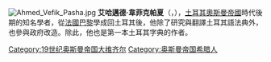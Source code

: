 [[File:Ahmed_Vefik_Pasha.jpg|thumb]]
'''艾哈邁德·韋菲克帕夏'''（{{lang-tr|Ahmet Vefik Paşa}}，{{bd|1823年||1891年}}），[[土耳其|土耳其]][[奧斯曼帝國|奧斯曼帝國]]時代後期的知名學者，從[[法國|法國]][[巴黎|巴黎]]學成回土耳其後，他除了研究與翻譯土耳其語法典外，也參與政府改造。除此，他也是第一本土耳其字典的作者。

{{s-start}}
{{S-off}}
{{succession box|title=[[奥斯曼帝国大维齐尔列表|奥斯曼帝国大维齐尔]]|before=[[艾哈迈德·哈马迪帕夏|艾哈迈德·哈马迪帕夏]]|after=[[穆罕默德·薩德克帕夏|穆罕默德·薩德克帕夏]]|years=1878年2月4日－1878年4月18日}}
{{succession box|title=[[奥斯曼帝国大维齐尔列表|奥斯曼帝国大维齐尔]]|before=[[穆罕默德·賽義德帕夏|穆罕默德·賽義德帕夏]]|after=[[穆罕默德·賽義德帕夏|穆罕默德·賽義德帕夏]]|years=1882年12月1日－1882年12月3日}}
{{s-end}}

{{Grand Viziers of Ottoman Empire}}
{{Authority control}}
{{Linguist-stub}}
{{DEFAULTSORT: Ahmed Vefik Pasha}}
[[Category:19世纪奥斯曼帝国大维齐尔|Category:19世纪奥斯曼帝国大维齐尔]]
[[Category:奥斯曼帝国希腊人|Category:奥斯曼帝国希腊人]]